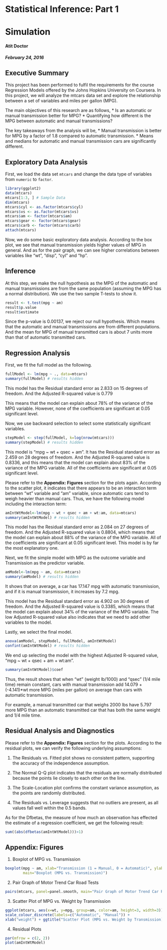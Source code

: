 # Statistical Inference: Part 1
Simulation
==========================================
#### Atit Doctor
##### February 24, 2016



## Executive Summary  
This project has been performed to fulfil the requirements for the course Regression Models offered by the Johns Hopkins University on Coursera. In this project, we will analyze the mtcars data set and explore the relationship between a set of variables and miles per gallon (MPG).

The main objectives of this research are as follows,
* Is an automatic or manual transmission better for MPG?
* Quantifying how different is the MPG between automatic and manual transmissions?


The key takeaways from the analysis will be,
* Manual transmission is better for MPG by a factor of 1.8 compared to automatic transmission.
* Means and medians for automatic and manual transmission cars are significantly different.



## Exploratory Data Analysis  
First, we load the data set `mtcars` and change the data type of variables from `numeric` to `factor`.

```r
library(ggplot2)
data(mtcars)
mtcars[1:3, ] # Sample Data
dim(mtcars)
mtcars$cyl <- as.factor(mtcars$cyl)
mtcars$vs <- as.factor(mtcars$vs)
mtcars$am <- factor(mtcars$am)
mtcars$gear <- factor(mtcars$gear)
mtcars$carb <- factor(mtcars$carb)
attach(mtcars)
```  

Now, we do some basic exploratory data analysis. According to the box plot, we see that manual transmission yields higher values of MPG in general. And as for the pair graph, we can see higher correlations between variables like "wt", "disp", "cyl" and "hp".



## Inference  
At this step, we make the null hypothesis as the MPG of the automatic and manual transmissions are from the same population (assuming the MPG has a normal distribution). We use the two sample T-tests to show it.  

```r
result <- t.test(mpg ~ am)
result$p.value
result$estimate
```  

Since the p-value is 0.00137, we reject our null hypothesis. Which means that the automatic and manual transmissions are from different populations. And the mean for MPG of manual transmitted cars is about 7 units more than that of automatic transmitted cars.  



## Regression Analysis  

First, we fit the full model as the following. 

```r
fullModel <- lm(mpg ~ ., data=mtcars)
summary(fullModel) # results hidden
```  

This model has the Residual standard error as 2.833 on 15 degrees of freedom. And the Adjusted R-squared value is 0.779

This means that the model can explain about 78% of the variance of the MPG variable. However, none of the coefficients are significant at 0.05 significant level.  

Now, we use backward selection to select some statistically significant variables.

```r
stepModel <- step(fullModel, k=log(nrow(mtcars)))
summary(stepModel) # results hidden
```  

This model is "mpg ~ wt + qsec + am". It has the Residual standard error as 2.459 on 28 degrees of freedom. And the Adjusted R-squared value is 0.8336, and this means that the model can explain about 83% of the variance of the MPG variable. All of the coefficients are significant at 0.05 significant level.    

Please refer to the **Appendix: Figures** section for the plots again. According to the scatter plot, it indicates that there appears to be an interaction term between "wt" variable and "am" variable, since automatic cars tend to weigh heavier than manual cars. Thus, we have the following model including the interaction term:  

```r
amIntWtModel<-lm(mpg ~ wt + qsec + am + wt:am, data=mtcars)
summary(amIntWtModel) # results hidden
```  

This model has the Residual standard error as 2.084 on 27 degrees of freedom. And the Adjusted R-squared value is 0.8804, which means that the model can explain about 88% of the variance of the MPG variable. All of the coefficients are significant at 0.05 significant level. This model is by far the most explanatory one.  

Next, we fit the simple model with MPG as the outcome variable and Transmission as the predictor variable.  

```r
amModel<-lm(mpg ~ am, data=mtcars)
summary(amModel) # results hidden
```  

It shows that on average, a car has 17.147 mpg with automatic transmission, and if it is manual transmission, it increases by 7.2 mpg. 

This model has the Residual standard error as 4.902 on 30 degrees of freedom. And the Adjusted R-squared value is 0.3385, which means that the model can explain about 34% of the variance of the MPG variable. The low Adjusted R-squared value also indicates that we need to add other variables to the model.  

Lastly, we select the final model.  

```r
anova(amModel, stepModel, fullModel, amIntWtModel) 
confint(amIntWtModel) # results hidden
```  

We end up selecting the model with the highest Adjusted R-squared value, "mpg ~ wt + qsec + am + wt:am".  

```r
summary(amIntWtModel)$coef
```  

Thus, the result shows that when "wt" (weight lb/1000) and "qsec" (1/4 mile time) remain constant, cars with manual transmission add 14.079 + (-4.141)*wt more MPG (miles per gallon) on average than cars with automatic transmission. 

For example, a manual transmitted car that weighs 2000 lbs have 5.797 more MPG than an automatic transmitted car that has both the same weight and 1/4 mile time.  



## Residual Analysis and Diagnostics  
Please refer to the **Appendix: Figures** section for the plots. According to the residual plots, we can verify the following underlying assumptions:  

1. The Residuals vs. Fitted plot shows no consistent pattern, supporting the accuracy of the independence assumption.  

2. The Normal Q-Q plot indicates that the residuals are normally distributed because the points lie closely to each other on the line.  

3. The Scale-Location plot confirms the constant variance assumption, as the points are randomly distributed.  

4. The Residuals vs. Leverage suggests that no outliers are present, as all values fall well within the 0.5 bands.  

As for the Dfbetas, the measure of how much an observation has effected the estimate of a regression coefficient, we get the following result:  

```r
sum((abs(dfbetas(amIntWtModel)))>1)
```  



## Appendix: Figures  
1. Boxplot of MPG vs. Transmission  

```r
boxplot(mpg ~ am, xlab="Transmission (1 = Manual, 0 = Automatic)", ylab="MPG",
        main="Boxplot (MPG vs. Transmission)")
```  

2. Pair Graph of Motor Trend Car Road Tests  

```r
pairs(mtcars, panel=panel.smooth, main="Pair Graph of Motor Trend Car Road Tests")
```  

3. Scatter Plot of MPG vs. Weight by Transmission  

```r
ggplot(mtcars, aes(x=wt, y=mpg, group=am, color=am, height=3, width=3)) + geom_point() +  
scale_colour_discrete(labels=c("Automatic", "Manual")) + 
xlab("weight") + ggtitle("Scatter Plot (MPG vs. Weight by Transmission)")
```  

4. Residual Plots

```r
par(mfrow = c(2, 2))
plot(amIntWtModel)
```  

